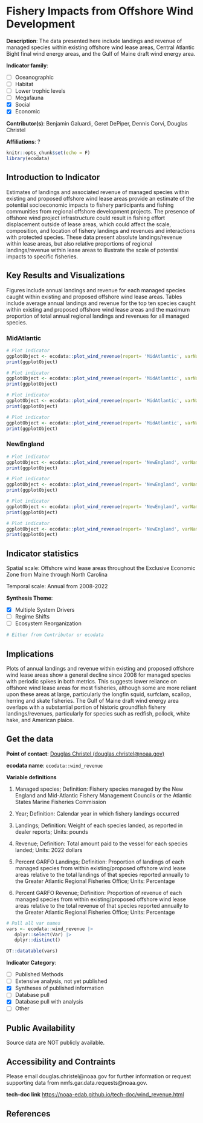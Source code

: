 # Fishery Impacts from Offshore Wind Development

**Description**: The data presented here include landings and revenue of managed species within existing offshore wind lease areas, Central Atlantic Bight final wind energy areas, and the Gulf of Maine draft wind energy area.

**Indicator family**: 

- [ ] Oceanographic
- [ ] Habitat
- [ ] Lower trophic levels
- [ ] Megafauna
- [X] Social
- [X] Economic

**Contributor(s)**: Benjamin Galuardi, Geret DePiper, Dennis Corvi, Douglas Christel

**Affiliations**: ?

```{r echo=FALSE}
knitr::opts_chunk$set(echo = F)
library(ecodata)
```
## Introduction to Indicator
Estimates of landings and associated revenue of managed species within existing and proposed offshore wind lease areas provide an estimate of the potential socioeconomic impacts to fishery participants and fishing communities from regional offshore development projects. The presence of offshore wind project infrastructure could result in fishing effort displacement outside of lease areas, which could affect the scale, composition, and location of fishery landings and revenues and interactions with protected species. These data present absolute landings/revenue within lease areas, but also relative proportions of regional landings/revenue within lease areas to illustrate the scale of potential impacts to specific fisheries.

## Key Results and Visualizations
Figures include annual landings and revenue for each managed species caught within existing and proposed offshore wind lease areas. Tables include average annual landings and revenue for the top ten species caught within existing and proposed offshore wind lease areas and the maximum proportion of total annual regional landings and revenues for all managed species.

### MidAtlantic

```{r plot_wind_revenueMidAtlanticlandingfacets}
# Plot indicator
ggplotObject <- ecodata::plot_wind_revenue(report= 'MidAtlantic', varName= 'landing' ,plottype= 'facets')
print(ggplotObject)
```

```{r plot_wind_revenueMidAtlanticlandingnofacets}
# Plot indicator
ggplotObject <- ecodata::plot_wind_revenue(report= 'MidAtlantic', varName= 'landing' ,plottype= 'nofacets')
print(ggplotObject)
```

```{r plot_wind_revenueMidAtlanticvaluefacets}
# Plot indicator
ggplotObject <- ecodata::plot_wind_revenue(report= 'MidAtlantic', varName= 'value' ,plottype= 'facets')
print(ggplotObject)
```

```{r plot_wind_revenueMidAtlanticvaluenofacets}
# Plot indicator
ggplotObject <- ecodata::plot_wind_revenue(report= 'MidAtlantic', varName= 'value' ,plottype= 'nofacets')
print(ggplotObject)
```

### NewEngland

```{r plot_wind_revenueNewEnglandlandingfacets}
# Plot indicator
ggplotObject <- ecodata::plot_wind_revenue(report= 'NewEngland', varName= 'landing' ,plottype= 'facets')
print(ggplotObject)
```

```{r plot_wind_revenueNewEnglandlandingnofacets}
# Plot indicator
ggplotObject <- ecodata::plot_wind_revenue(report= 'NewEngland', varName= 'landing' ,plottype= 'nofacets')
print(ggplotObject)
```

```{r plot_wind_revenueNewEnglandvaluefacets}
# Plot indicator
ggplotObject <- ecodata::plot_wind_revenue(report= 'NewEngland', varName= 'value' ,plottype= 'facets')
print(ggplotObject)
```

```{r plot_wind_revenueNewEnglandvaluenofacets}
# Plot indicator
ggplotObject <- ecodata::plot_wind_revenue(report= 'NewEngland', varName= 'value' ,plottype= 'nofacets')
print(ggplotObject)
```


## Indicator statistics 
Spatial scale: Offshore wind lease areas throughout the Exclusive Economic Zone from Maine through North Carolina

Temporal scale: Annual from 2008-2022

**Synthesis Theme**:

- [X] Multiple System Drivers
- [ ] Regime Shifts
- [ ] Ecosystem Reorganization

```{r autostats_wind_revenue}
# Either from Contributor or ecodata
```

## Implications
Plots of annual landings and revenue within existing and proposed offshore wind lease areas show a general decline since 2008 for managed species with periodic spikes in both metrics. This suggests lower reliance on offshore wind lease areas for most fisheries, although some are more reliant upon these areas at large, particularly the longfin squid, surfclam, scallop, herring and skate fisheries. The Gulf of Maine draft wind energy area overlaps with a substantial portion of historic groundfish fishery landings/revenues, particularly for species such as redfish, pollock, white hake, and American plaice.

## Get the data

**Point of contact**: [Douglas Christel (douglas.christel@noaa.gov)](mailto:Douglas Christel (douglas.christel@noaa.gov)){.email}

**ecodata name**: `ecodata::wind_revenue`

**Variable definitions**

1) Managed species; Definition: Fishery species managed by the New England and Mid-Atlantic Fishery Management Councils or the Atlantic States Marine Fisheries Commission 
2) Year; Definition: Calendar year in which fishery landings occurred  
3) Landings; Definition: Weight of each species landed, as reported in dealer reports; Units: pounds 
4) Revenue; Definition: Total amount paid to the vessel for each species landed; Units: 2022 dollars 
5) Percent GARFO Landings; Definition: Proportion of landings of each managed species from within existing/proposed offshore wind lease areas relative to the total landings of that species reported annually to the Greater Atlantic Regional Fisheries Office; Units: Percentage 
6) Percent GARFO Revenue; Definition: Proportion of revenue of each managed species from within existing/proposed offshore wind lease areas relative to the total revenue of that species reported annually to the Greater Atlantic Regional Fisheries Office; Units: Percentage

```{r vars_wind_revenue}
# Pull all var names
vars <- ecodata::wind_revenue |>
   dplyr::select(Var) |>
   dplyr::distinct()

DT::datatable(vars)
```
**Indicator Category**:

- [ ] Published Methods
- [ ] Extensive analysis, not yet published
- [X] Syntheses of published information
- [ ] Database pull
- [X] Database pull with analysis
- [ ] Other

## Public Availability

Source data are NOT publicly available.

## Accessibility and Contraints

Please email douglas.christel@noaa.gov for further information or request supporting data from nmfs.gar.data.requests@noaa.gov.

**tech-doc link**
<https://noaa-edab.github.io/tech-doc/wind_revenue.html>

## References

